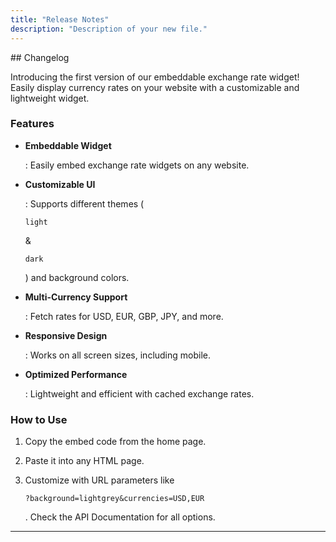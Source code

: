 ```yaml
---
title: "Release Notes"
description: "Description of your new file."
---
```


<Update label="February 2025">
  ## Changelog

  Introducing the first version of our embeddable exchange rate widget! Easily display currency rates on your website with a customizable and lightweight widget.

  ### Features

  * **Embeddable Widget**

    : Easily embed exchange rate widgets on any website.

  * **Customizable UI**

    : Supports different themes (

    `light`

    &

    `dark`

    ) and background colors.

  * **Multi-Currency Support**

    : Fetch rates for USD, EUR, GBP, JPY, and more.

  * **Responsive Design**

    : Works on all screen sizes, including mobile.

  * **Optimized Performance**

    : Lightweight and efficient with cached exchange rates.

  ### How to Use

  1. Copy the embed code from the home page.

  2. Paste it into any HTML page.

  3. Customize with URL parameters like

     `?background=lightgrey&currencies=USD,EUR`

     . Check the API Documentation for all options.

  ***
</Update>
